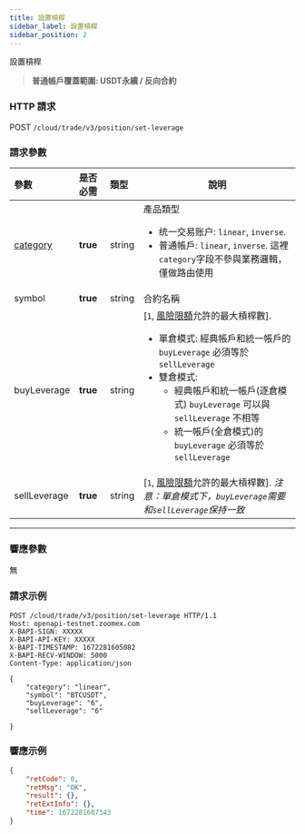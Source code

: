 ```yaml
---
title: 設置槓桿
sidebar_label: 設置槓桿
sidebar_position: 2
---
```


設置槓桿
> **普通帳戶覆蓋範圍: USDT永續 / 反向合約**

### HTTP 請求
POST `/cloud/trade/v3/position/set-leverage`

### 請求參數
| 參數 | 是否必需 | 類型 | 說明|
|:----- |:-------|:-----|------ |
|[category](../enum#category) |**true** |string |產品類型 <ul><li>统一交易账户: `linear`, `inverse`.</li><li>普通帳戶: `linear`, `inverse`. 這裡`category`字段不參與業務邏輯，僅做路由使用</li></ul> |
|symbol |**true** |string |合約名稱|
|buyLeverage |**true** |string |[`1`, [風險限額](../market/risk-limit#)允許的最大槓桿數].<ul><li>單倉模式: 經典帳戶和統一帳戶的 <code>buyLeverage</code> 必須等於 <code>sellLeverage</code></li><li>雙倉模式:<ul><li>經典帳戶和統一帳戶(逐倉模式) <code>buyLeverage</code> 可以與 <code>sellLeverage</code> 不相等</li><li>統一帳戶(全倉模式)的 <code>buyLeverage</code> 必須等於 <code>sellLeverage</code></li></ul></li></ul> |
|sellLeverage |**true** |string |[`1`, [風險限額](../market/risk-limit#)允許的最大槓桿數]. _注意：單倉模式下，`buyLeverage`需要和`sellLeverage`保持一致_|

---

### 響應參數
無

### 請求示例

```shell
POST /cloud/trade/v3/position/set-leverage HTTP/1.1
Host: openapi-testnet.zoomex.com
X-BAPI-SIGN: XXXXX
X-BAPI-API-KEY: XXXXX
X-BAPI-TIMESTAMP: 1672281605082
X-BAPI-RECV-WINDOW: 5000
Content-Type: application/json

{
    "category": "linear",
    "symbol": "BTCUSDT",
    "buyLeverage": "6",
    "sellLeverage": "6"

}
```

### 響應示例

```json
{
    "retCode": 0,
    "retMsg": "OK",
    "result": {},
    "retExtInfo": {},
    "time": 1672281607343
}
```
